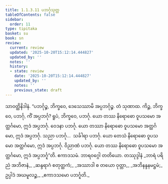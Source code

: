```yaml
---
title: 1.1.3.11 ပဘင်္ဂုသုတ္တ
tableOfContents: false
sidebar:
  order: 11
type: tipitaka
basket: su
book: sn
review:
  current: review
  updated: '2025-10-20T15:12:14.444827'
  updated_by: ''
  notes: ''
  history:
  - state: review
    date: '2025-10-20T15:12:14.444827'
    updated_by: ''
    notes: ''
    previous_state: draft
---
```



<DynamicBreadcrumb />


<ReviewStatus review={frontmatter.review} showDetails={true} />

<HypothesisAnnotation frontmatter={frontmatter} />

<Division number="32" book="sn" e="ch" v="18" p="284">

<Paragraph number="149" book="sn">
သာဝတ္ထိနိဒါနံ. “ပဘင်္ဂုဉ္စ, ဘိက္ခဝေ, ဒေသေဿာမိ အပ္ပဘင်္ဂုဉ္စ. တံ သုဏာထ. ကိဉ္စ, ဘိက္ခဝေ, ပဘင်္ဂု, ကိံ အပ္ပဘင်္ဂု? ရူပံ, ဘိက္ခဝေ, ပဘင်္ဂု. ယော တဿ နိရောဓော ဝူပသမော အတ္ထင်္ဂမော, ဣဒံ အပ္ပဘင်္ဂု. ဝေဒနာ ပဘင်္ဂု. ယော တဿာ နိရောဓော ဝူပသမော အတ္ထင်္ဂမော, ဣဒံ အပ္ပဘင်္ဂု. သညာ ပဘင်္ဂု…  သင်္ခါရာ ပဘင်္ဂု. ယော တေသံ နိရောဓော ဝူပသမော အတ္ထင်္ဂမော, ဣဒံ အပ္ပဘင်္ဂု. ဝိညာဏံ ပဘင်္ဂု. ယော တဿ နိရောဓော ဝူပသမော အတ္ထင်္ဂမော, ဣဒံ အပ္ပဘင်္ဂူ”တိ.

</Paragraph>
</Division>

<Paragraph number="150" type="center" book="sn">
ဧကာဒသမံ.



</Paragraph>

<Paragraph number="151" type="center" book="sn">
ဘာရဝဂ္ဂေါ တတိယော.



</Paragraph>

<Paragraph number="152" type="center" book="sn">
တဿုဒ္ဒါနံ


</Paragraph>

<Paragraph number="153" type="verses" book="sn">
_ဘာရံ ပရိညံ အဘိဇာနံ,_  
_ဆန္ဒရာဂံ စတုတ္ထကံ;_  
_အဿာဒါ စ တယော ဝုတ္တာ,_  
_အဘိနန္ဒနမဋ္ဌမံ;_  
ဥပ္ပါဒံ အဃမူလဉ္စ,_  
_ဧကာဒသမော ပဘင်္ဂူတိ._
</Paragraph>